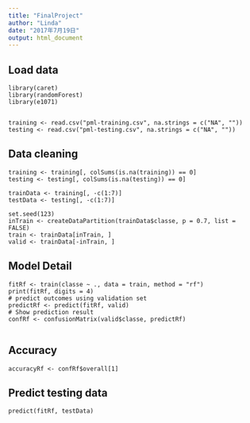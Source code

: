 ```yaml
---
title: "FinalProject"
author: "Linda"
date: "2017年7月19日"
output: html_document
---
```



## Load data


```
library(caret)
library(randomForest)
library(e1071)


training <- read.csv("pml-training.csv", na.strings = c("NA", ""))
testing <- read.csv("pml-testing.csv", na.strings = c("NA", ""))
```

## Data cleaning


```
training <- training[, colSums(is.na(training)) == 0]
testing <- testing[, colSums(is.na(testing)) == 0]

trainData <- training[, -c(1:7)]
testData <- testing[, -c(1:7)]

set.seed(123) 
inTrain <- createDataPartition(trainData$classe, p = 0.7, list = FALSE)
train <- trainData[inTrain, ]
valid <- trainData[-inTrain, ]
```

## Model Detail

```
fitRf <- train(classe ~ ., data = train, method = "rf")
print(fitRf, digits = 4)
# predict outcomes using validation set
predictRf <- predict(fitRf, valid)
# Show prediction result
confRf <- confusionMatrix(valid$classe, predictRf)


```

## Accuracy

```
accuracyRf <- confRf$overall[1] 
```

## Predict testing data

```
predict(fitRf, testData)
```

